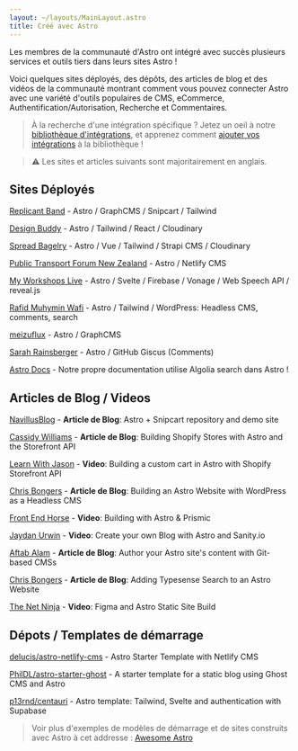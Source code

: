 ```yaml
---
layout: ~/layouts/MainLayout.astro
title: Créé avec Astro
---
```


Les membres de la communauté d'Astro ont intégré avec succès plusieurs services et outils tiers dans leurs sites Astro !

Voici quelques sites déployés, des dépôts, des articles de blog et des vidéos de la communauté montrant comment vous pouvez connecter Astro avec une variété d'outils populaires de CMS, eCommerce, Authentification/Autorisation, Recherche et Commentaires.

> À la recherche d'une intégration spécifique ? Jetez un oeil à notre [bibliothèque d'intégrations](https://astro.build/integrations/), et apprenez comment [ajouter vos intégrations](/fr/reference/publish-to-npm/#bibliothèque-dintégration) à la bibliothèque !

> ⚠️ Les sites et articles suivants sont majoritairement en anglais.

## Sites Déployés

[Replicant Band](https://replicant.band/) - Astro / GraphCMS / Snipcart / Tailwind

[Design Buddy](https://design-buddy.netlify.app/) - Astro / Tailwind / React / Cloudinary

[Spread Bagelry](https://spreadbagelry.com/) - Astro / Vue / Tailwind / Strapi CMS / Cloudinary

[Public Transport Forum New Zealand](https://publictransportforum.nz/articles) - Astro / Netlify CMS

[My Workshops Live](https://myworkshops.live/) - Astro / Svelte / Firebase / Vonage / Web Speech API / reveal.js

[Rafid Muhymin Wafi](https://softhardsystem.com/) -  Astro / Tailwind / WordPress: Headless CMS, comments, search

[meizuflux](https://meizuflux.com/) - Astro / GraphCMS

[Sarah Rainsberger](https://www.rainsberger.ca/) - Astro / GitHub Giscus (Comments)

[Astro Docs](https://github.com/withastro/docs) - Notre propre documentation utilise Algolia search dans Astro !

## Articles de Blog / Videos

[NavillusBlog](https://navillus.dev/blog/astro-plus-snipcart) - **Article de Blog**: Astro + Snipcart repository and demo site

[Cassidy Williams](https://www.netlify.com/blog/2021/07/23/build-a-modern-shopping-site-with-astro-and-serverless-functions/) - **Article de Blog**: Building Shopify Stores with Astro and the Storefront API

[Learn With Jason](https://youtube.com/watch?v=FJOJmKFngLI) - **Video**: Building a custom cart in Astro with Shopify Storefront API

[Chris Bongers](https://blog.openreplay.com/building-an-astro-website-with-wordpress-as-a-headless-cms) - **Article de Blog**: Building an Astro Website with WordPress as a Headless CMS

[Front End Horse](https://www.youtube.com/watch?v=qFUfuDSLdxM) - **Video**: Building with Astro & Prismic

[Jaydan Urwin](https://www.youtube.com/watch?v=-jAWLTfsSQw) - **Video**: Create your own Blog with Astro and Sanity.io

[Aftab Alam](https://aalam.vercel.app/blog/astro-and-git-cms-netlify) - **Article de Blog**: Author your Astro site's content with Git-based CMSs

[Chris Bongers](https://aviyel.com/post/1006/adding-typesense-search-to-an-astro-static-generated-website) - **Article de Blog**: Adding Typesense Search to an Astro Website

[The Net Ninja](https://www.youtube.com/playlist?list=PL4cUxeGkcC9hZm9NYpd4G-jhoeEk0ls--) - **Video**: Figma and Astro Static Site Build

## Dépots / Templates de démarrage

[delucis/astro-netlify-cms](https://github.com/delucis/astro-netlify-cms/) - Astro Starter Template with Netlify CMS

[PhilDL/astro-starter-ghost](https://github.com/PhilDL/astro-starter-ghost) - A starter template for a static blog using Ghost CMS and Astro

[p13rnd/centauri](https://github.com/p13rnd/centauri) - Astro template: Tailwind, Svelte and authentication with Supabase

> Voir plus d'exemples de modèles de démarrage et de sites construits avec Astro à cet addresse : [Awesome Astro](https://github.com/one-aalam/awesome-astro#%E2%84%B9%EF%B8%8F-repositoriesstarter-kitscomponents)
